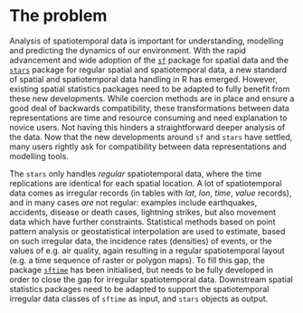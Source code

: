 # The problem
<!-- 
Outlining the issue / weak point / problem to be solved by this proposal. This should be a compelling section that sets the reader up for the next section - the proposed solution!

It is important to cover:

 - [ ] What the problem is
 - [ ] Who it affects
 - [ ] Have there been previous attempts to resolve the problem
 - [ ] Why it should be tackled
-->

Analysis of spatiotemporal data is important for understanding, modelling and predicting the dynamics of our environment. With the rapid advancement and wide adoption of the [`sf`](https://cran.r-project.org/package=sf) package for spatial data and the [`stars`](https://cran.r-project.org/package=stars) package for regular spatial and spatiotemporal data, a new standard of spatial and spatiotemporal data handling in R has emerged. However, existing spatial statistics packages need to be adapted to fully benefit from these new developments. While coercion methods are in place and ensure a good deal of backwards compatibility, these transformations between data representations are time and resource consuming and need explanation to novice users. Not having this hinders a straightforward deeper analysis of the data. Now that the new developments around `sf` and `stars` have settled, many users rightly ask for compatibility between data representations and modelling tools. 

The `stars` only handles _regular_ spatiotemporal data, where the time replications are identical for each spatial location. A lot of spatiotemporal data comes as irregular records (in tables with _lat_, _lon_, _time_, _value_ records), and in many cases _are_ not regular: examples include earthquakes, accidents, disease or death cases, lightning strikes, but also movement data which have further constraints. Statistical methods based on point pattern analysis or geostatistical interpolation are used to estimate, based on such irregular data, the incidence rates (densities) of events, or the values of e.g. air quality, again resulting in a regular spatiotemporal layout (e.g. a time sequence of raster or polygon maps).  To fill this gap, the package [`sftime`](https://github.com/r-spatial/sftime) has been initialised, but needs to be fully developed in order to close the gap for irregular spatiotemporal data. Downstream spatial statistics packages need to be adapted to support the spatiotemporal irregular data classes of `sftime` as input, and `stars` objects as output.
